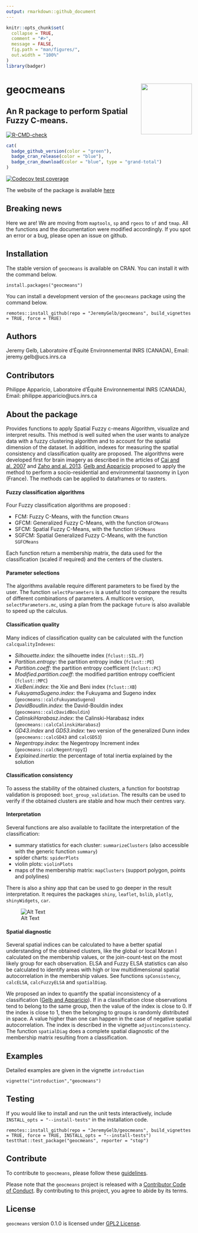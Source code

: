 ```yaml
---
output: rmarkdown::github_document
---
```


<!-- README.md is generated from README.Rmd. Please edit that file -->

```r
knitr::opts_chunk$set(
  collapse = TRUE,
  comment = "#>",
  message = FALSE,
  fig.path = "man/figures/",
  out.width = "100%"
)
library(badger)
```

# geocmeans <img src='man/figures/geocmeans_logo.png' align="right" style = 'height:138px;'/>
## An R package to perform Spatial Fuzzy C-means.

<!-- badges: start -->
[![R-CMD-check](https://github.com/JeremyGelb/geocmeans/actions/workflows/R-CMD-check.yaml/badge.svg)](https://github.com/JeremyGelb/geocmeans/actions/workflows/R-CMD-check.yaml)
```r
cat(
  badge_github_version(color = "green"),
  badge_cran_release(color = "blue"),
  badge_cran_download(color = "blue", type = "grand-total")
)
```
[![Codecov test coverage](https://codecov.io/gh/JeremyGelb/geocmeans/branch/master/graph/badge.svg)](https://app.codecov.io/gh/JeremyGelb/geocmeans?branch=master)
<!-- badges: end -->

The website of the package is available [here](https://jeremygelb.github.io/geocmeans/)

## Breaking news

Here we are! We are moving from `maptools`, `sp` and `rgeos` to `sf` and `tmap`. All the functions and the documentation were modified accordingly. If you spot an error or a bug, please open an issue on github.

## Installation

The stable version of `geocmeans` is available on CRAN. You can install it with the command below.
```
install.packages("geocmeans")
```

You can install a development version of the `geocmeans` package using the command below.

```
remotes::install_github(repo = "JeremyGelb/geocmeans", build_vignettes = TRUE, force = TRUE)
```
## Authors 

Jeremy Gelb, Laboratoire d'Équité Environnemental INRS (CANADA),  Email: jeremy.gelb@ucs.inrs.ca

## Contributors 

Philippe Apparicio, Laboratoire d'Équité Environnemental INRS (CANADA), Email: philippe.apparicio@ucs.inrs.ca

## About the package

Provides functions to apply Spatial Fuzzy c-means 
Algorithm, visualize and interpret results. This method is 
well suited when the user wants to analyze data with a 
fuzzy clustering algorithm and to account for the spatial dimension of 
the dataset. In addition, indexes for measuring the spatial consistency and classification 
quality are proposed. The algorithms were developed first for 
brain imagery as described in the articles of [Cai and al. 2007](https://doi.org/10.1016/j.patcog.2006.07.011) and [Zaho and al. 2013](https://doi.org/10.1016/j.dsp.2012.09.016). [Gelb and Apparicio](https://doi.org/10.4000/cybergeo.36414) proposed to apply the method to perform a socio-residential and environmental taxonomy in Lyon (France). The methods can be applied to dataframes or to rasters.


#### Fuzzy classification algorithms

Four Fuzzy classification algorithms are proposed : 

* FCM: Fuzzy C-Means, with the function `CMeans`
* GFCM: Generalized Fuzzy C-Means, with the function `GFCMeans`
* SFCM: Spatial Fuzzy C-Means, with the function `SFCMeans`
* SGFCM: Spatial Generalized Fuzzy C-Means, with the function `SGFCMeans`

Each function return a membership matrix, the data used for the classification (scaled if required) and the centers of the clusters.

#### Parameter selections

The algorithms available require different parameters to be fixed by the user. The function `selectParameters` is a useful tool to compare the results of different combinations of parameters. A multicore version, `selectParameters.mc`, using a plan from the package `future` is also available to speed up the calculus.

#### Classification quality

Many indices of classification quality can be calculated with the function `calcqualityIndexes`: 

* *Silhouette.index*: the silhouette index (`fclust::SIL.F`)
* *Partition.entropy*: the partition entropy index (`fclust::PE`)
* *Partition.coeff*: the partition entropy coefficient (`fclust::PC`)
* *Modified.partition.coeff*: the modified partition entropy coefficient (`fclust::MPC`)
* *XieBeni.index*: the Xie and Beni index (`fclust::XB`)
* *FukuyamaSugeno.index*: the Fukuyama and Sugeno index (`geocmeans::calcFukuyamaSugeno`)
* *DavidBoudlin.index*: the David-Bouldin index (`geocmeans::calcDavidBouldin`)
* *CalinskiHarabasz.index*: the Calinski-Harabasz index (`geocmeans::calcCalinskiHarabasz`)
* *GD43.index* and *GD53.index*: two version of the generalized Dunn index (`geocmeans::calcGD43` and `calcGD53`)
* *Negentropy.index*: the Negentropy Increment index (`geocmeans::calcNegentropyI`)
* *Explained.inertia*: the percentage of total inertia explained by the solution

#### Classification consistency

To assess the stability of the obtained clusters, a function for bootstrap validation is proposed: `boot_group_validation`. The results can be used to verify if the obtained clusters are stable and how much their centres vary.

#### Interpretation

Several functions are also available to facilitate the interpretation of the classification: 

* summary statistics for each cluster: `summarizeClusters` (also accessible with the generic function `summary`)
* spider charts: `spiderPlots`
* violin plots: `violinPlots`
* maps of the membership matrix: `mapClusters` (support polygon, points and polylines)

There is also a shiny app that can be used to go deeper in the result interpretation. It requires the packages `shiny`, `leaflet`, `bslib`, `plotly`, `shinyWidgets`, `car`.

![Alt Text](https://raw.githubusercontent.com/JeremyGelb/geocmeans/master/.github/gif/app_viz.gif) 

#### Spatial diagnostic

Several spatial indices can be calculated to have a better spatial understanding of the obtained clusters, like the global or local Moran I calculated on the membership values, or the join-count-test on the most likely group for each observation. ELSA and Fuzzy ELSA statistics can also be calculated to identify areas with high or low multidimensional spatial autocorrelation in the membership values. See functions `spConsistency`, `calcELSA`, `calcFuzzyELSA` and `spatialDiag`.

We proposed an index to quantify the spatial inconsistency of a classification ([Gelb and Apparicio](https://doi.org/10.4000/cybergeo.36414)). If in a classification close observations tend to belong to the same group, then the value of the index is close to 0. If the index is close to 1, then the belonging to groups is randomly distributed in space. A value higher than one can happen in the case of negative spatial autocorrelation. The index is described in the vignette `adjustinconsistency`. The function `spatialDiag` does a complete spatial diagnostic of the membership matrix resulting from a classification.


## Examples

Detailed examples are given in the vignette `introduction`

```
vignette("introduction","geocmeans")
```

## Testing

If you would like to install and run the unit tests interactively, include `INSTALL_opts = "--install-tests"` in the installation code.

```
remotes::install_github(repo = "JeremyGelb/geocmeans", build_vignettes = TRUE, force = TRUE, INSTALL_opts = "--install-tests")
testthat::test_package("geocmeans", reporter = "stop")
```

## Contribute

To contribute to `geocmeans`, please follow these [guidelines](https://github.com/JeremyGelb/geocmeans/blob/master/CONTRIBUTING.md).

Please note that the `geocmeans` project is released with a [Contributor Code of Conduct](https://github.com/JeremyGelb/geocmeans/blob/master/CONDUCT.md). By contributing to this project, you agree to abide by its terms.

## License

`geocmeans` version 0.1.0 is licensed under [GPL2 License](https://github.com/JeremyGelb/geocmeans/blob/master/LICENSE.txt).

